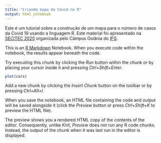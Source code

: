 ```yaml
---
title: "Criando mapa da Covid no R"
output: html_notebook
---
```


Este é um tutorial sobre a construção de um mapa para o número de casos da Covid 19 usando a linguagem R.
Este material foi apresentado na [SECITEC 2020](http://www.ifg.edu.br/aluno/64-ifg/pro-reitorias/extensao-proex/157-semana-de-ciencia-e-tecnologia-secitec) organizada pelo Câmpus Goiânia do [IFG](http://www.ifg.edu.br).

This is an [R Markdown](http://rmarkdown.rstudio.com) Notebook. When you execute code within the notebook, the results appear beneath the code. 

Try executing this chunk by clicking the *Run* button within the chunk or by placing your cursor inside it and pressing *Ctrl+Shift+Enter*. 

```r
plot(cars)
```

Add a new chunk by clicking the *Insert Chunk* button on the toolbar or by pressing *Ctrl+Alt+I*.

When you save the notebook, an HTML file containing the code and output will be saved alongside it (click the *Preview* button or press *Ctrl+Shift+K* to preview the HTML file).

The preview shows you a rendered HTML copy of the contents of the editor. Consequently, unlike *Knit*, *Preview* does not run any R code chunks. Instead, the output of the chunk when it was last run in the editor is displayed.
